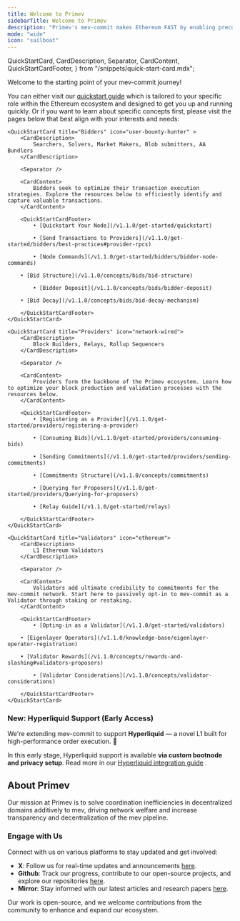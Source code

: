 ```yaml
---
title: Welcome to Primev
sidebarTitle: Welcome to Primev
description: "Primev's mev-commit makes Ethereum FAST by enabling preconfirmations and new types of mev using an encrypted mempool, enhancing yield for opted-in validators."
mode: "wide"
icon: "sailboat"
---
```


  QuickStartCard,
  CardDescription,
  Separator,
  CardContent,
  QuickStartCardFooter,
} from "/snippets/quick-start-card.mdx";

Welcome to the starting point of your mev-commit journey!  
  
You can either visit our [quickstart guide](/v1.1.0/get-started/quickstart) which is tailored to your specific role within the Ethereum ecosystem and designed to get you up and running quickly.
Or if you want to learn about specific concepts first, please visit the pages below that best align with your interests and needs:

<CardGroup cols={3}>

    <QuickStartCard title="Bidders" icon="user-bounty-hunter" >
        <CardDescription>
            Searchers, Solvers, Market Makers, Blob submitters, AA Bundlers
        </CardDescription>

        <Separator />

        <CardContent>
            Bidders seek to optimize their transaction execution strategies. Explore the resources below to efficiently identify and capture valuable transactions.
        </CardContent>

        <QuickStartCardFooter>
            • [Quickstart Your Node](/v1.1.0/get-started/quickstart)

            • [Send Transactions to Providers](/v1.1.0/get-started/bidders/best-practices#provider-rpcs)
             
            • [Node Commands](/v1.1.0/get-started/bidders/bidder-node-commands)
			
	    • [Bid Structure](/v1.1.0/concepts/bids/bid-structure)

            • [Bidder Deposit](/v1.1.0/concepts/bids/bidder-deposit)
			
	    • [Bid Decay](/v1.1.0/concepts/bids/bid-decay-mechanism)

        </QuickStartCardFooter>
    </QuickStartCard>

    <QuickStartCard title="Providers" icon="network-wired">
        <CardDescription>
            Block Builders, Relays, Rollup Sequencers
        </CardDescription>

        <Separator />

        <CardContent>
            Providers form the backbone of the Primev ecosystem. Learn how to optimize your block production and validation processes with the resources below.
        </CardContent>

        <QuickStartCardFooter>
            • [Registering as a Provider](/v1.1.0/get-started/providers/registering-a-provider)

            • [Consuming Bids](/v1.1.0/get-started/providers/consuming-bids)

            • [Sending Commitments](/v1.1.0/get-started/providers/sending-commitments)

            • [Commitments Structure](/v1.1.0/concepts/commitments)

            • [Querying for Proposers](/v1.1.0/get-started/providers/Querying-for-proposers)
			
			• [Relay Guide](/v1.1.0/get-started/relays)
			
        </QuickStartCardFooter>
    </QuickStartCard>

    <QuickStartCard title="Validators" icon="ethereum">
        <CardDescription>
            L1 Ethereum Validators
        </CardDescription>

        <Separator />

        <CardContent>
            Validators add ultimate credibility to commitments for the mev-commit network. Start here to passively opt-in to mev-commit as a Validator through staking or restaking.
        </CardContent>

        <QuickStartCardFooter>
            • [Opting-in as a Validator](/v1.1.0/get-started/validators)

	    • [Eigenlayer Operators](/v1.1.0/knowledge-base/eigenlayer-operator-registration)

	    • [Validator Rewards](/v1.1.0/concepts/rewards-and-slashing#validators-proposers)

            • [Validator Considerations](/v1.1.0/concepts/validator-considerations)

        </QuickStartCardFooter>
    </QuickStartCard>

</CardGroup>

### New: Hyperliquid Support (Early Access)

We're extending mev-commit to support **Hyperliquid** — a novel L1 built for high-performance order execution. 🎉

In this early stage, Hyperliquid support is available **via custom bootnode and privacy setup**. Read more in our [Hyperliquid integration guide](/v1.1.0/developers/networks/hyperliquid)
.

## About Primev

Our mission at Primev is to solve coordination inefficiencies in decentralized domains additively to mev, driving network welfare and increase transparency and decentralization of the mev pipeline.

### Engage with Us

Connect with us on various platforms to stay updated and get involved:

- **X**: Follow us for real-time updates and announcements [here](https://x.com/primev_xyz).
- **Github**: Track our progress, contribute to our open-source projects, and explore our repositories [here](https://github.com/primev).
- **Mirror**: Stay informed with our latest articles and research papers [here](https://mirror.xyz/preconf.eth).

Our work is open-source, and we welcome contributions from the community to enhance and expand our ecosystem.
